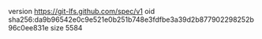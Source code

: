 version https://git-lfs.github.com/spec/v1
oid sha256:da9b96542e0c9e521e0b251b748e3fdfbe3a39d2b877902298252b96c0ee831e
size 5584
